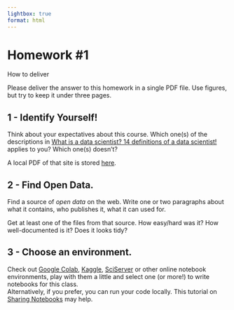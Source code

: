 ```yaml
---
lightbox: true
format: html
---
```


# Homework #1 

::: info-block
<div class="title">How to deliver</div>
Please deliver the answer to this homework in a single PDF file. Use figures, but try to keep it under three pages.
:::

## 1 - Identify Yourself!

Think about your expectatives about this course. Which one(s) of the descriptions in [What is a data scientist? 14 definitions of a data scientist!](https://crayondata.ai/what-is-a-data-scientist-14-definitions-of-a-data-scientist/) applies to you? Which one(s) doesn't? 

A local PDF of that site is stored [here](Resources/References/WhatIsADataScientist.pdf).

## 2 - Find Open Data.

Find a source of _open data_ on the web. 
Write one or two paragraphs about what it contains, who publishes it, what it can used for. 

Get at least one of the files from that source. How easy/hard was it? How well-documented is it? Does it looks tidy?

## 3 - Choose an environment.

Check out [Google Colab](https://colab.research.google.com/), [Kaggle](https://www.kaggle.com/), [SciServer](https://apps.sciserver.org/dashboard/) or other online notebook environments, play with them a little and select one (or more!) to write notebooks for this class.<br>
Alternatively, if you prefer, you can run your code locally. This tutorial on [Sharing Notebooks](https://rafaeldcsantos.github.io/SharingNotebooks/Intro.html) may help.


